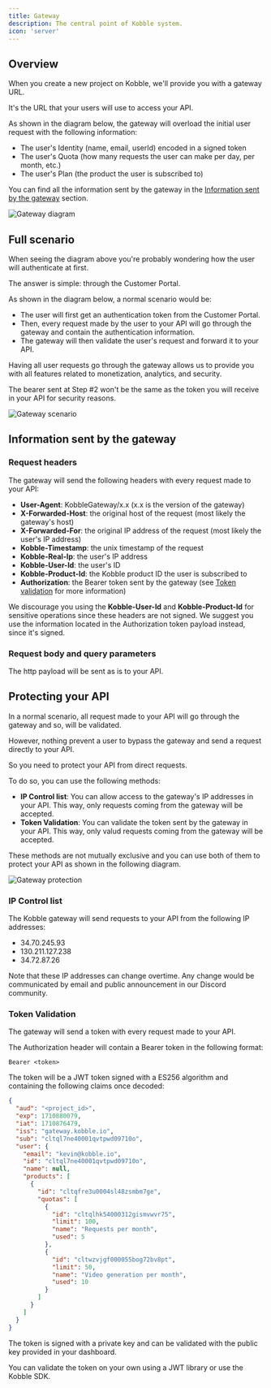 ```yaml
---
title: Gateway
description: The central point of Kobble system.
icon: 'server'
---
```


## Overview

When you create a new project on Kobble, we'll provide you with a gateway URL.

It's the URL that your users will use to access your API.

As shown in the diagram below, the gateway will overload the initial user request with the following information:
- The user's Identity (name, email, userId) encoded in a signed token
- The user's Quota (how many requests the user can make per day, per month, etc.)
- The user's Plan (the product the user is subscribed to)

You can find all the information sent by the gateway in the [Information sent by the gateway](#information-sent-by-the-gateway) section.

![Gateway diagram](/images/gateway-user-overloaded-req.jpg)


## Full scenario

When seeing the diagram above you're probably wondering how the user will authenticate at first.

The answer is simple: through the Customer Portal.

As shown in the diagram below, a normal scenario would be:

- The user will first get an authentication token from the Customer Portal.
- Then, every request made by the user to your API will go through the gateway and contain the authentication information.
- The gateway will then validate the user's request and forward it to your API.


Having all user requests go through the gateway allows us to provide you with all features related to monetization, analytics, and security.

<Note>The bearer sent at Step #2 won't be the same as the token you will receive in your API for security reasons.</Note>

![Gateway scenario](/images/gateway-diagram.jpg)


## Information sent by the gateway

### Request headers

The gateway will send the following headers with every request made to your API:

- **User-Agent**: KobbleGateway/x.x (x.x is the version of the gateway)
- **X-Forwarded-Host**: the original host of the request (most likely the gateway's host)
- **X-Forwarded-For**: the original IP address of the request (most likely the user's IP address)
- **Kobble-Timestamp**: the unix timestamp of the request
- **Kobble-Real-Ip**: the user's IP address
- **Kobble-User-Id**: the user's ID
- **Kobble-Product-Id**: the Kobble product ID the user is subscribed to
- **Authorization**: the Bearer token sent by the gateway (see [Token validation](#token-validation) for more information)

<Note>We discourage you using the **Kobble-User-Id** and **Kobble-Product-Id** for sensitive operations since these headers are not signed. We suggest you use the information located in the Authorization token payload instead, since it's signed.</Note>

### Request body and query parameters

The http payload will be sent as is to your API.

## Protecting your API

In a normal scenario, all request made to your API will go through the gateway and so, will be validated.

However, nothing prevent a user to bypass the gateway and send a request directly to your API.

So you need to protect your API from direct requests.

To do so, you can use the following methods:

- **IP Control list**: You can allow access to the gateway's IP addresses in your API. This way, only requests coming from the gateway will be accepted.
- **Token Validation**: You can validate the token sent by the gateway in your API. This way, only valud requests coming from the gateway will be accepted.

These methods are not mutually exclusive and you can use both of them to protect your API as shown in the following diagram.

![Gateway protection](/images/gateway-ip-validation-overview.jpg)

### IP Control list

The Kobble gateway will send requests to your API from the following IP addresses:

- 34.70.245.93
- 130.211.127.238
- 34.72.87.26

<Note>Note that these IP addresses can change overtime. Any change would be communicated by email and public announcement in our Discord community.</Note>


### Token Validation

The gateway will send a token with every request made to your API.

The Authorization header will contain a Bearer token in the following format:

```
Bearer <token>
```

The token will be a JWT token signed with a ES256 algorithm and containing the following claims once decoded:


```json
{
  "aud": "<project_id>",
  "exp": 1710880079,
  "iat": 1710876479,
  "iss": "gateway.kobble.io",
  "sub": "cltql7ne40001qvtpwd09710o",
  "user": {
    "email": "kevin@kobble.io",
    "id": "cltql7ne40001qvtpwd09710o",
    "name": null,
    "products": [
      {
        "id": "cltqfre3u0004sl48zsmbm7ge",
        "quotas": [
          {
            "id": "cltqlhk54000312gismvwvr75",
            "limit": 100,
            "name": "Requests per month",
            "used": 5
          },
          {
            "id": "cltwzvjgf000055bog72bv8pt",
            "limit": 50,
            "name": "Video generation per month",
            "used": 10
          }
        ]
      }
    ]
  }
}
```

The token is signed with a private key and can be validated with the public key provided in your dashboard.

You can validate the token on your own using a JWT library or use the Kobble SDK.

